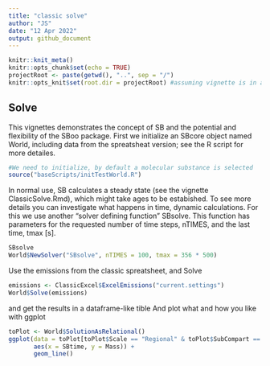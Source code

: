 ```yaml
---
title: "classic solve"
author: "JS"
date: "12 Apr 2022"
output: github_document
---
```


```r
knitr::knit_meta()
knitr::opts_chunk$set(echo = TRUE)
projectRoot <- paste(getwd(), "..", sep = "/")
knitr::opts_knit$set(root.dir = projectRoot) #assuming vignette is in a direct subfolder of the project
```

## Solve
This vignettes demonstrates the concept of SB and the potential and flexibility of the SBoo package. First we initialize an SBcore object named World, including data from the spreatsheat version; see the R script for more detailes.
```r
#We need to initialize, by default a molecular substance is selected
source("baseScripts/initTestWorld.R")
```

In normal use, SB calculates a steady state (see the vignette ClassicSolve.Rmd), which might take ages to be estabished. To see more details you can investigate what happens in time, dynamic calculations. For this we use another "solver defining function" SBsolve. This function has parameters for the requested number of time steps, nTIMES, and the last time, tmax [s]. 

```r
SBsolve
World$NewSolver("SBsolve", nTIMES = 100, tmax = 356 * 500)
```
Use the emissions from the classic spreatsheet, and Solve
```r
emissions <- ClassicExcel$ExcelEmissions("current.settings")
World$Solve(emissions)
```
and get the results in a dataframe-like tible
And plot what and how you like with ggplot

```r
toPlot <- World$SolutionAsRelational()
ggplot(data = toPlot[toPlot$Scale == "Regional" & toPlot$SubCompart == "air",],
       aes(x = SBtime, y = Mass)) +
       geom_line()
```
